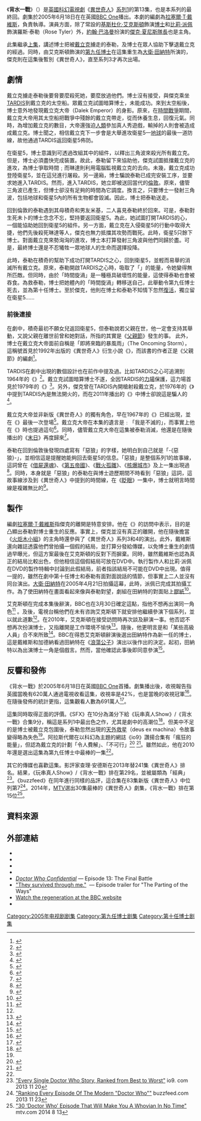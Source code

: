 {{noteTA
|G1=Show
|G2=TV
|T=zh-cn:离别 ; zh-hk:背水一戰 (異世奇人); zh-tw:分道揚鑣;
|1=zh-cn:恶狼 ; zh-hk:玩串真人Show; zh-tw:大野狼;
|2=zh-cn:死不安宁; zh-hk:借屍還魂; zh-tw:死不安寧;
|3=zh-cn:离别 ; zh-hk:背水一戰; zh-tw:分道揚鑣;
|4=zh-cn:第五帝国; zh-hk:第五帝國; zh-tw:人類帝國;
|5=zh-cn:战地孤魂 ; zh-hk:戰火孤雛; zh-tw:戰地孤雛;
|6=zh-cn:炸弹城; zh-hk:重生機會; zh-tw:核爆城市;
|7=zh-cn:离别 ; zh-hk:背水一戰; zh-tw:分道揚鑣;
}}

{{Infobox Doctor Who episode|
|number = 167
|serial_name= 背水一戰<br/>The Parting of the Ways
|image= 
|caption= 
|show=DW
|type=劇集
|doctor = [[基斯杜化·艾克斯頓|基斯杜化·艾克斯頓]]（[[第九任博士|第九任博士]]）
*[[大衛·田納特|大衛·田納特]] (第十任博士)
|companion=[[比莉·派佩|比莉·派佩]]（羅斯·泰勒）
|companion2=[[約翰·巴洛曼|約翰·巴洛曼]] ([[傑克·夏尼斯隊長|傑克·夏尼斯隊長]])
|guests=
*祖·喬伊娜 – 琳達·莫斯
*妮莎·蘇納爾 – 女製作員
*洛爾·克拉克 – 米基·史密夫
*卡米爾·歌迪亞 - 積奇·泰勒
|writer= [[拉塞爾·T·戴維斯|拉塞爾·T·戴維斯]]
|director= {{link-en|祖·阿亨|Joe Ahearne}}
|script_editor= 海倫·佩奇
|producer=菲爾·歌連臣
|executive_producer= [[拉塞爾·T·戴維斯|拉塞爾·T·戴維斯]]<br />祖利亞·加德納<br />馬利·楊格
|composer= 馬瑞·高德
|production_code=1.13
|length= 45分鐘，兩部份的下半部
|date=2005年6月18日
|preceding="[[玩串真人Show|玩串真人Show]]"
|following="[[聖誕入侵|聖誕入侵]]" （特輯）
|series=[[異世奇人_(系列1)|系列1]]
|}}

《'''背水一戰'''》（{{lang|en|The Parting of the Ways}}）是[[英國|英國]][[科幻|科幻]][[電視劇|電視劇]]《[[異世奇人|異世奇人]]》[[異世奇人_(系列1)|系列1]]的第13集，也是本系列的最終回。劇集於2005年6月18日在在英國[[BBC_One|BBC One]]播出。本劇的編劇為[[拉塞爾·T·戴維斯|拉塞爾·T·戴維斯]]，{{link-en|祖·阿亨|Joe Ahearne}}負責執導。演員方面，除了常設的[[基斯杜化·艾克斯頓|基斯杜化·艾克斯頓]]飾演[[博士_(異世奇人)|博士]]和[[比莉·派佩|比莉·派佩]]飾演羅斯·泰勒（Rose Tyler）外，[[約翰·巴洛曼|約翰·巴洛曼]]扮演的[[傑克·夏尼斯隊長|傑克·夏尼斯隊長]]也是主角。

此集繼承[[玩串真人Show|上集]]，講述博士把被[[戴立克|戴立克]]擄走的泰勒，及博士在眾人協助下擊退戴立克的經過。同時，由艾克斯頓飾演的[[第九任博士|第九任博士]]在這集重生為[[大衛·田納特|大衛·田納特]]所演的{{link-en|第十任博士|Tenth Doctor}}，傑克則在這集後暫別《異世奇人》，直至系列3才再次出場。

==劇情==
戴立克擄走泰勒後要脅要麼殺死她，要麼放過他們。博士沒有接受，與傑克乘坐[[TARDIS|TARDIS]]到戴立克的太空船。眾戴立克試圖暗算博士，未能成功。來到太空船後，博士意外地發現戴立克大帝（Dalek Emperor）的身影。原來，在[[時間戰爭|時間戰爭]]期間，戴立克大帝用其太空船把戰爭中殘餘的戴立克帶走，從而休養生息，回復元氣。同時，為增加戴立克的數目，大帝還強迫[[人類|人類]]參加真人秀遊戲，輸掉的人則會被造成成戴立克。博士聞之，相信戴立克下一步會是大舉進攻衛星5—[[地球|地球]]的最後一道防線，故他通過TARDIS返回衛星5佈防。

在衛星5，博士意識到可透過改組其中的組件，以釋出三角波來殺光所有戴立克。但是，博士必須盡快完成裝置。故此，泰勒留下來協助他，傑克試圖抵擋戴立克的進攻，為博士爭取時間﹔而琳達則利用電腦監視戴立克的去向。未幾，戴立克成功登陸衛星5，並在這兒進行屠殺。另一邊廂，博士騙說泰勒已成完安裝工序，並要求她進入TARDIS。然而，進入TARDIS，她立即被送回當代的[[倫敦|倫敦]]。原來，儘管三角波已產生，但博士卻沒有足夠的時間為它調度。換言之，只要博士一發射三角波，包括地球和衛星5內的所有生物都會毀滅。因此，博士把泰勒送走。

回到倫敦的泰勒遇到其母積奇和男友米基，二人喜見泰勒終於回來。可是，泰勒對生死未卜的博士念念不忘，堅持要返回衛星5。為此，她試圖打開TARDIS的心，一個能協助她回到衛星5的組件。另一方面，戴立克在入侵衛星5的行動中取得大捷，他們先後殺死琳達等人，傑克也無力抵擋其攻勢而戰死。此時，衛星5只餘下博士。對面戴立克來勢洶洶的進攻，博士本打算發射三角波與他們同歸於盡。可是，最終博士還是不忍犧牲一眾地球人的生命而選擇投降。

此時，泰勒在積奇的幫助下成功打開TARDIS之心，回到衛星5，並輕而易舉的消滅所有戴立克。原來，泰勒開啟TARDIS之心時，吸取了「{{link-en|時間旋渦|Time vortex (Doctor Who)}}」的能量，令她變得無所匹敵。但同時，由於「時間旋渦」是一種極具破壞性的能量，這使得泰勒也會被吞食。為救泰勒，博士把她體內的「時間旋渦」轉移送自己，此舉動令第九任博士死去，並{{link-en|重生 (神秘博士)|Regeneration (Doctor Who)|重生}}為第十任博士。至於傑克，他則在博士和泰勒不知情下忽然[[復活|復活]]，獨立留在衛星5......

===前後連接===
在劇中，積奇最初不願女兒返回衛星5，但泰勒說若父親在世，他一定會支持其舉動，又說父親在離世前曾和她對話，所指的其實是《[[父親節_(異世奇人)|父親節]]》發生的事。 此外，博士在戴立克大帝面前自稱是「即將來臨的暴風雨」（The Oncoming Storm），這稱號首見於1992年出版的《異世奇人》衍生小說《{{link-en|愛與戰|Love and War (Doctor Who)}}》，而該書的作者正是《父親節》的編劇{{link-en|保羅·康奈爾|Paul Cornell}}<ref name="fact file">{{cite web|url=http://www.bbc.co.uk/doctorwho/s4/episodes/S1_13|title=The Parting of the Ways -Fact File|publisher=BBC|accessdate=27 March 2012}}</ref>。

TARDIS在劇中出現的數個設計也在前作中提及過。比如TARDIS之心可追溯到1964年的《{{link-en|毀滅邊緣|The Edge of Destruction}}》<ref name=over>{{cite video | people=Levine, Ian (Producer)| title = Over the Edge (the making of ''The Edge of Destruction'')| medium = DVD documentary}}</ref>。戴立克試圖暗算博士不遂，全因TARDIS的[[力場|力場]]保護，這力場首見於1979年的《{{link-en|世界末日因由|The Armageddon Factor}}》<ref>{{cite serial | title = [[The_Krotons|The Krotons]] | series = [[Doctor_Who|Doctor Who]] | credits = Writer [[Robert_Holmes_(scriptwriter)|Robert Holmes]], Director [[David_Maloney|David Maloney]], Producer [[Peter_Bryant|Peter Bryant]] | network = [[BBC|BBC]] | station = [[BBC_One|BBC1]] | city = London | began = 28 December 1968 | ended = 1969-01-18}}</ref>。另外，傑克曾在TARDIS內開槍射殺戴立克，於1976年的《{{link-en|恐懼之首|The Hand of Fear}}》中提到TARDIS內是無法開火的，而在2011年播出的《{{link-en|同去刺殺希特拉|Let's Kill Hitler}}》中博士卻說這是騙人的<ref>{{cite episode | title = [[Let's_Kill_Hitler|Let's Kill Hitler]] | series = [[Doctor_Who|Doctor Who]] | credits = Writer [[Steven_Moffat|Steven Moffat]], Director Richard Senior, Producer [[Marcus_Wilson_(producer)|Marcus Wilson]] | network = [[BBC|BBC]] |station = [[BBC_One|BBC One]] | city = Cardiff | airdate = 27 August 2011}}</ref>。

戴立克大帝並非新版《異世奇人》的獨有角色，早在1967年的《{{link-en|戴立克的劣性|The Evil of the Daleks}}》已經出現，並在《{{link-en|戴立克的回憶| Remembrance of the Daleks}}》最後一次登場<ref>{{cite serial | title = [[The_Evil_of_the_Daleks|The Evil of the Daleks]] | series = [[Doctor_Who|Doctor Who]] | credits = Writer [[David_Whitaker_(screenwriter)|David Whitaker]], Director Derek Martinus, Producer [[Innes_Lloyd|Innes Lloyd]] | network = [[BBC|BBC]] | station = [[BBC_One|BBC1]] | city = London | began = 20 May 1967 | ended = 1967-07-01}}</ref>。戴立克大帝在本集的遺言是﹕「我是不滅的」，而事實上他在《{{link-en|戴立克的復活|Resurrection of the Daleks}}》時也提過這句<ref>{{cite serial | title = [[Resurrection_of_the_Daleks|Resurrection of the Daleks]] | series = [[Doctor_Who|Doctor Who]] | credits = Writer [[Eric_Saward|Eric Saward]], Director [[Matthew_Robinson_(producer)|Matthew Robinson]], Producer [[John_Nathan-Turner|John Nathan-Turner]] | network = [[BBC|BBC]] | station = [[BBC_One|BBC1]] | city = 
London | began = 8 February 1984| ended = 1984-02-15}}</ref>。同時，儘管戴立克大帝在這集被泰勒消滅，他還是在隨後播出的《[[末日_(神秘博士)|末日]]》再度歸來<ref name="doomsday">{{cite episode | title = [[Doomsday_(Doctor_Who)|Doomsday]] | series = [[Doctor_Who|Doctor Who]] | credits = Writer [[Russell_T_Davies|Russell T Davies]], Director [[Graeme_Harper|Graeme Harper]], Producer [[Phil_Collinson|Phil Collinson]] | network = [[BBC|BBC]] | station = [[BBC_One|BBC One]] | city = Cardiff | airdate = 8 July 2006}}</ref>。

泰勒在回到倫敦後發現四處寫有「惡狼」的字樣，她明白到自己就是「-{惡狼}-」，並相信這是提醒她能夠回去衛星5的信息。「惡狼」是整個系列1的故事線，這詞曾在《[[借屍還魂_(異世奇人)|借屍還魂]]》、《[[第五帝國|第五帝國]]》、《[[戰火孤雛|戰火孤雛]]》、《[[核爆城市|核爆城市]]》及上一集出現過<ref>{{cite web|url=http://badwolf.org.uk/clues.html|title=Bad Wolf: Clues|publisher=BBC|accessdate=27 March 2012|deadurl=yes|archiveurl=https://web.archive.org/web/20120205002900/http://badwolf.org.uk/clues.html|archivedate=2012年2月5日}}</ref>。同時，本身就是「惡狼」的泰勒在與博士遊歷期間不時看到「惡狼」這詞，這故事線涉及到《異世奇人》中提到的時間線，在《[[眨眼_(異世奇人)|眨眼]]》一集中，博士就明言時間線是複雜無比的<ref>{{cite episode | title = [[眨眼_(異世奇人)|眨眼]] | series = [[Doctor_Who|Doctor Who]] | credits = Writer [[Steven_Moffat|Steven Moffat]], Director [[Hettie_MacDonald|Hettie MacDonald]], Producer [[Phil_Collinson|Phil Collinson]] | network =[[BBC|BBC]] | station = [[BBC_One|BBC One]] | city = Cardiff | airdate = 9 June 2007}}</ref>。

==製作==
編劇[[拉塞爾·T·戴維斯|拉塞爾·T·戴維斯]]指傑克的離開是特意安排。他在《{{link-en|異世奇人雜誌|Doctor Who Magazine}}》的訪問中表示，目的是凸顯出泰勒對博士重生的反應。事實上，傑克並沒有真正的離開，他在隨後擔當《[[火炬木小組|火炬木小組]]》的主角時還參與了《異世奇人》系列3和4的演出。此外，戴維斯還向雜誌透露他們曾拍攝一個假的結局，並打算分發給傳媒，以免博士重生的劇情過早曝光，但這方案最後在艾克斯頓的反對下而摒棄。同時，雖然戴維斯也認為真正的結局比較出色，但他相信這個假結局可放在DVD中。執行製作人{{link-en|茱莉·加德納|Julie Gardner}}和比莉·派佩在DVD的製作特輯中討論到此假結局，前者指該結局不可能在DVD中出現。值得一提的，雖然在劇中第十任博士和泰勒有面對面說話的情節，但事實上二人並沒有同台演出。[[大衛·田納特|大衛·田納特]]在2005年4月21日拍攝這幕，此時，派佩已完成其拍攝工作。為了使田納特在畫面看起來像與泰勒對望，劇組在田納特的對面貼上[[膠紙|膠紙]]<ref name="Companion">{{Cite news |date=31 August 2005 |title=Bad Wolf/The Parting of the Ways |periodical=
[[Doctor_Who_Magazine|Doctor Who Magazine]]: Series One Companion |issue=11 - Special Edition |page=93 |postscript=<!--None-->}}</ref>。

艾克斯頓在完成本集後辭演，BBC也在3月30日確定這點，指他不想再出演同一角色<ref name="departure leaked">{{cite web|url=http://news.bbc.co.uk/1/hi/entertainment/4410943.stm|title=BBC admits Dr Who actor blunder|publisher=BBC News|date=4 April 2005|accessdate=19 January 2013|archive-date=2017-08-05|archive-url=https://web.archive.org/web/20170805025050/http://news.bbc.co.uk/1/hi/entertainment/4410943.stm|dead-url=no}}</ref> 。及後，電視台稱他們在未有咨詢艾克斯頓下就安排他繼續參演下個系列，並以就此道歉<ref name="departure leaked"/>。在2010年，艾克斯頓在接受訪問時再次談及辭演一事。他否認不想再次扮演博士，又指離開是工作環境不愉快<ref name="own man">{{cite web|url=http://www.highbeam.com/doc/1G1-228879833.html|title=Eccleston quit Doctor Who to be his 'own man'|work=[[Yorkshire_Evening_Post|Yorkshire Evening Post]]|date=15 June 2010|accessdate=19 January 2013|archive-url=https://web.archive.org/web/20131105225234/http://www.highbeam.com/doc/1G1-228879833.html|archive-date=2013-11-05|dead-url=yes}}</ref>。隨後，他更明言是和「某些高級人員」合不來所致<ref>{{cite web|first=Stephan|last=Kelly|url=http://www.guardian.co.uk/tv-and-radio/tvandradioblog/2011/jul/21/doctor-who-christopher-eccleston|title=Doctor Who: why did Christopher Eccleston leave show after one series?|work=[[The_Guardian|The Guardian]]|date=21 July 2011|accessdate=19 January 2013|archive-date=2013-07-18|archive-url=https://web.archive.org/web/20130718233357/http://www.guardian.co.uk/tv-and-radio/tvandradioblog/2011/jul/21/doctor-who-christopher-eccleston|dead-url=no}}</ref>。BBC在得悉艾克斯頓辭演後選出田納特作為新一任的博士，這是戴維斯和加德納看過田納特在《[[浪蕩公子|浪蕩公子]]》演出以後作出的決定。起初，田納特以為出演博士一角是個戲言。然而，當他確認此事後即同意參演<ref>{{Cite book |last=Aldridge |first=Mark |last2=Murray |first2=Andy |title=T is for Television: The Small Screen Adventures of Russell T Davies |date=30 November 2008 |publisher=Reynolds & Hearn Ltd |isbn=978-1-905287-84-0|pages=196–197}}</ref>。

==反響和發佈==
《背水一戰》於2005年6月18日在英國[[BBC_One|BBC One]]首播。劇集播出後，收視報告指英國當晚有620萬人通過電視收看這集，收視率是42%，也是當晚的收視冠軍<ref>{{cite web|first=Dominic|last=Timms|url=http://www.guardian.co.uk/media/2005/jun/20/overnights?INTCMP=ILCNETTXT3487|title=6.2m see Eccleston's exit|work=[[The_Guardian|The Guardian]]|date=20 June 2005|accessdate=29 March 2012}}</ref>。在隨後發佈的統計更指，這集觀看人數為691萬人<ref>{{Cite book |last=Russell |first=Gary |title=Doctor Who: The Inside Story |url=https://archive.org/details/doctorwhoinsides0000russ |publisher=[[BBC_Books|BBC Books]] |location=London |year=2006 |page=[https://archive.org/details/doctorwhoinsides0000russ/page/139 139] |isbn=978-0-563-48649-7 |authorlink=Gary Russell}}</ref>。

這集同時取得正面的評價。《SFX》在10分為滿分下給《玩串真人Show》/《背水一戰》合集9分，稱這是系列1中最出色之作，尤其是劇中的高潮位<ref name="SFX">{{cite web|url=http://www.futurenet.com/sfx/features/default.asp?pagetypeid=2&articleid=34762&subsectionid=1201|archiveurl=https://web.archive.org/web/20051016194047/http://www.futurenet.com/sfx/features/default.asp?pagetypeid=2&articleid=34762&subsectionid=1201|archivedate=2005年10月16日|title=Reviews: Doctor Who, episode by episode|work=[[SFX_(magazine)|SFX]]|accessdate=19 January 2013|deadurl=yes}}</ref>。但美中不足的是博士被戴立克包圍後，泰勒忽然出現的[[天外救星|天外救星]]（deus ex machina）令故事變得略為失色<ref name="SFX"/>。阿拉斯代爾在以科幻為主題的網誌《io9》讚揚合集有「瘋狂的能量」，但認為戴立克的計劃「令人費解」、「不可行」<ref>{{cite web|first=Alasdair|last=Wilkins|url=http://io9.com/5413225/5-lessons-we-hope-rtds-learned-from-his-past-doctor-who-epics|title=5 Lessons We Hope RTD's Learned From His Past Doctor Who Epics|publisher=[[io9|io9]]|date=27 November 2009|accessdate=19 January 2013|archive-date=2014-11-08|archive-url=https://web.archive.org/web/20141108003112/http://io9.com/5413225/5-lessons-we-hope-rtds-learned-from-his-past-doctor-who-epics|dead-url=no}}</ref> <ref name="ranking regenerations">{{cite web|first=Alasdair|last=Wilkins|url=http://io9.com/5437510/ranking-the-regenerations-of-doctor-who|title=Ranking The Regenerations Of Doctor Who|publisher=[[io9|io9]]|date=1 January 2010|accessdate=19 January 2013}}</ref>。雖然如此，他在2010年還是選出這集為第九任博士中最棒的一集<ref name="ranking regenerations"/>。

其它的傳媒也喜歡這集。影評家查理·安德斯在2013年替241集《異世奇人》排名。結果，《玩串真人Show》/《背水一戰》排在第29名，並被屬類為「經典」<ref>[http://io9.com/every-single-doctor-who-story-ranked-from-best-to-wors-1468104049 "Every Single Doctor Who Story, Ranked from Best to Worst"] io9. com 2013 11 20</ref>。《buzzfeed》在同年進行同樣的品評，這合集在83集新版《異世奇人》中位列第7<ref>[http://www.buzzfeed.com/tomphillips/ranking-every-episode-of-the-modern-doctor-who#.okxmaX1lx "Ranking Every Episode Of The Modern "Doctor Who""] buzzfeed.com 2013 11 23</ref>。2014年，[[MTV|MTV]]選出30集最棒的《異世奇人》劇集，《背水一戰》排在第15位<ref>[http://www.mtv.com/news/1871625/doctor-who-30-best-episodes/ "30 ‘Doctor Who’ Episode That Will Make You A Whovian In No Time"] mtv.com 2014 8 13</ref>。

==資料來源==
{{Reflist|2}}

==外部連結==
{{Portal bar|神秘博士|电视剧|英国}}
*{{BBCDWnew|year=2005|id=partingoftheways|title=The Parting of the Ways}}
*{{Brief| id=2005lm | title=Bad Wolf" / "The Parting Of The Ways|quotes=y}}
*{{Doctor Who RG| id=who_tv10 | title=Bad Wolf" / "The Parting of the Ways|quotes=y}}
*{{OG|2005-13|The Parting of the Ways|quotes=y}}
*''[http://www.bbc.co.uk/mediaselector/check/doctorwho/ram/confidential13?size=16x9&bgc=CC0000&nbram=1&bbram=1&nbwm=1&bbwm=1 Doctor Who Confidential]'' — Episode 13: The Final Battle
*[http://www.bbc.co.uk/mediaselector/check/doctorwho/ram/ep13trail?size=16x9&bgc=CC0000&nbram=1&bbram=1 "They survived through me."] {{Wayback|url=http://www.bbc.co.uk/mediaselector/check/doctorwho/ram/ep13trail?size=16x9&bgc=CC0000&nbram=1&bbram=1 |date=20060515113433 }} — Episode trailer for "The Parting of the Ways"
*[http://www.bbc.co.uk/mediaselector/check/broadband/mediawrapper/consoles/drwho?redirect=console.shtml&nbram=1&bbram=1 Watch the regeneration at the BBC website] {{Wayback|url=http://www.bbc.co.uk/mediaselector/check/broadband/mediawrapper/consoles/drwho?redirect=console.shtml&nbram=1&bbram=1 |date=20070805214749 }}
*{{IMDB episode|0563000}}

{{Doctor Who episodes|N1}}

[[Category:2005年电视剧剧集|Category:2005年电视剧剧集]]
[[Category:第九任博士剧集|Category:第九任博士剧集]]
[[Category:第十任博士剧集|Category:第十任博士剧集]]